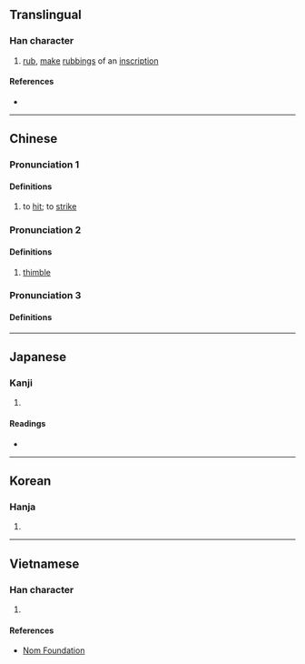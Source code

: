 {{also|搭}}
{{character info}}
==Translingual==

===Han character===
{{Han char|rn=64|rad=手|as=10|sn=13|four=56027|canj=QASM|ids=⿰扌𦐇}}

# [[rub]], [[make]] [[rubbing]]s of an [[inscription]]

====References====
* {{Han ref|kx=0447.240|dkj=12503|dj=0798.160|hdz=31931.080|uh=6428|ud=25640|bh=DDAD|bd=56749}}

----

==Chinese==
===Pronunciation 1===
{{zh-forms|alt=㩉,撘}}
{{zh-pron
|m=dá
|c=daap3
|h=pfs=
|md=
|mn=
|w=
|mc=
|oc=y
|cat=v
}}
====Definitions====
{{zh-hanzi}}

# to [[hit]]; to [[strike]]

===Pronunciation 2===
{{zh-forms}}
{{zh-pron
|m=dá
|c=daap6
|h=pfs=
|md=
|mn=
|w=
|mc=
|oc=y
|cat=n
}}
====Definitions====
{{zh-hanzi}}

# [[thimble]]

===Pronunciation 3===
{{zh-pron
|m=tà
|c=taap3
|h=pfs=
|md=
|mn=
|w=
|mc=
|oc=y
|cat=y
}}
====Definitions====
{{zh-see|拓}}

----

==Japanese==

===Kanji===
{{ja-kanji|grade=|rs=手10}}

# {{rfdef|ja|sort=手10}}

====Readings====
* {{ja-readings
|goon=とう
|kanon=とう
|kun=う-つ, す-る}}

----

==Korean==

===Hanja===
{{ko-hanja|hangeul=탑|eumhun=|rv=tap|mr=t'ap|y=thap}}

# {{rfdef|ko|sort=手10}}

----

==Vietnamese==

===Han character===
{{vi-readings|rs=手10|reading=thác}}

# {{rfdef|vi|sort=手10}}

====References====
* [http://nomfoundation.org/common/nom_details.php?codepoint=6248 Nom Foundation]